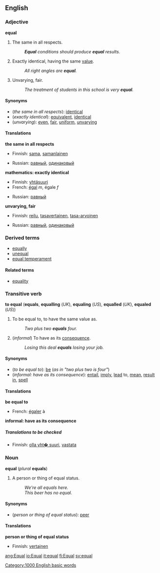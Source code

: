 ==English==
=== Adjective ===
'''equal'''

#The same in all respects.
#:'''''Equal''' conditions should produce '''equal''' results.''
#{{mathematics}} Exactly identical, having the same [[value]].
#:''All right angles are '''equal'''.''
#Unvarying, fair.
#:''The treatment of students in this school is very '''equal'''.''

====Synonyms====
*(''the same in all respects''): [[identical]]
*(''exactly identical''): [[equivalent]], [[identical]]
*(''unvarying''): [[even]], [[fair]], [[uniform]], [[unvarying]]

====Translations====

'''the same in all respects'''
{{top}}
*Finnish: [[sama]], [[samanlainen]]
{{mid}}
*Russian: [[равный]], [[одинаковый]]
{{bottom}}

'''mathematics: exactly identical'''
{{top}}
*Finnish: [[yhtäsuuri]]
*French: [[égal]] ''m'', égale ''f''
{{mid}}
*Russian: [[равный]] 
{{bottom}}

'''unvarying, fair'''
{{top}}
*Finnish: [[reilu]], [[tasavertainen]], [[tasa-arvoinen]]
{{mid}}
*Russian: [[равный]], [[одинаковый]]  
{{bottom}}

===Derived terms===
*[[equally]]
*[[unequal]]
*[[equal temperament]]

==== Related terms ====
*[[equality]]

=== Transitive verb ===
'''to equal''' ('''equals''', '''equalling''' (''UK''), '''equaling''' (''US''), '''equalled''' (''UK''), '''equaled''' (''US''))

#{{mathematics}} To be equal to, to have the same value as.
#:''Two plus two '''equals''' four.''
#(''informal'') To have as its [[consequence]].
#:''Losing this deal '''equals''' losing your job.''

====Synonyms====
*(''to be equal to''): [[be]] (''as in "two plus two is four"'')
*(''informal: have as its consequence''): [[entail]], [[imply]], [[lead]] to, [[mean]], [[result in]], [[spell]]

==== Translations ====

'''be equal to'''
{{top}}
*French: [[égaler]] à
{{mid}}
{{bottom}}

'''informal: have as its consequence'''
{{top}}
{{mid}}
{{bottom}}

=====Translations to be checked=====
<!--Remove this section once all of the translations below have been moved into the tables above.-->
{{checktrans}}

*Finnish: [[olla yht� suuri]], [[vastata]]

=== Noun ===
'''equal''' (''plural'' '''equals''')
#A person or thing of equal status.
#:''We're all equals here.''
#:''This beer has no equal.''

====Synonyms====
*(''person or thing of equal status''): [[peer]]

==== Translations ====

'''person or thing of equal status'''
{{top}}
*Finnish: [[vertainen]]
{{mid}}
{{bottom}}

[[Category:1000 English basic words]]

[[ang:Equal]]
[[io:Equal]]
[[it:equal]]
[[fi:Equal]]
[[sv:equal]]